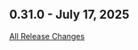 ## 0.31.0 - July 17, 2025

[All Release Changes](https://github.com/SAP/cloud-sdk-java/releases/tag/rel%2F0.31.0)

